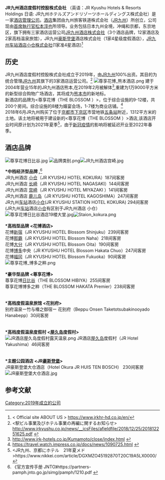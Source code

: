 
{{Infobox_Company
|company_name = JR九州酒店度假村控股株式会社
|company_name_en = JR Kyushu Hotels & Resorts Holdings, Ltd.[[File:JRHRHD社章.png|200px]]
| image_caption = 日本福岡県福岡市博多区博多駅前二丁目8番12号3F
|company_type = JR九州100%出资的子公司
|company_slogan =创造酒店如谱写物语 <br>
（ホテルつくること。それは、物語をつくること。）
|foundation = 2019年4月1日
|location = [[日本|日本]][[福冈县|福冈县]][[福冈市|福冈市]][[博多区|博多区]]
|key_people = [[董事长|董事长]]兼[[CEO|CEO]]：松本淳也（Junya Matsumoto）
|industry = [[款待|酒店業]]·[[旅遊|旅遊]]
|products = [[酒店|酒店]]·[[旅馆|旅馆]]·[[度假村|度假村]]
|homepage = 英文官网 https://www.jrkhr-hd.co.jp/en/
}}
'''JR九州酒店度假村控股株式会社'''  （英语：JR Kyushu Hotels & Resorts Holdings    日语: JR九州ホテルズアンドリゾーツホールディングス株式会社）是一家[[酒店|酒店]][[管理|管理]][[公司|公司]]。[[酒店|酒店]]集团由九州旅客铁道株式会社（[[JR九州|JR九州]]）所创立，公司现由[[首席執行官|首席執行官]][[松本淳也|松本淳也]]所领导。业务包括日本九州全境，冲绳和京都，东京地区，旗下拥有三家酒店运营公司[[JR九州酒店株式会社|JR九州酒店株式会社]]（3个酒店品牌，12家酒店及2家高档温泉旅馆），JR九州[[豪斯登堡|豪斯登堡]]酒店株式会社（1家4星级度假酒店），[[JR九州车站酒店小仓株式会社|JR九州车站酒店小仓株式会社]](1家准4星酒店)<ref>< Official site ABOUT US >  https://www.jrkhr-hd.co.jp/en/</ref>

== 历史 ==
JR九州酒店度假村控股株式会社成立于2019年，由[[JR九州|JR九州]]100%出资。其目的为统合管理[[JR九州|JR九州]]其旗下的3家酒店运营公司。<ref><駅ビル事業及びホテル事業の再編に関するお知らせ> http://www.jrkyushu.co.jp/news/__icsFiles/afieldfile/2018/12/25/201812251625.pdf {{Wayback|url=http://www.jrkyushu.co.jp/news/__icsFiles/afieldfile/2018/12/25/201812251625.pdf |date=20201011165259 }}</ref>
[[File:尊享花博_熊本酒店.png|thumb]]
建于2004年营业15年的JR九州酒店熊本,在2019年2月被解体<ref><JR九州ホテル 熊本閉館のお知らせ>http://www.jrk-hotels.co.jp/Kumamoto/close/index.html {{Wayback|url=http://www.jrk-hotels.co.jp/Kumamoto/close/index.html |date=20190906214427 }}</ref>,重建为1万9000平方米的新型综合购物广场酒店，其将成为[[熊本市|熊本市]]的新地标。<br>
新酒店的品牌为<尊享花博（THE BLOSSOM ）>，位于综合设施的9-12楼，共200个房间。综合设施的8楼为婚宴会场，1-7楼为商业店铺。<ref><JR九州が2021年春開業の熊本駅ビル概要を発表>https://travel.watch.impress.co.jp/docs/news/1090725.html {{Wayback|url=https://travel.watch.impress.co.jp/docs/news/1090725.html |date=20201011052539 }}</ref><br>

2018年6月JR九州购买了位于[[京都市|京都市]][[下京区|下京区]]市营地铁[[五条站|五条站]]附近，1312平方米的土地。该土地将被用于建设新的<尊享花博（THE BLOSSOM ）>酒店,该酒店开业时间原计划为2021年夏季<ref><JR九州、京都にホテル　21年夏メド>https://www.nikkei.com/article/DGXMZO45192870T20C19A5LX0000/ {{Wayback|url=https://www.nikkei.com/article/DGXMZO45192870T20C19A5LX0000/ |date=20201013102652 }}</ref>，由于[[新冠疫情|新冠疫情]]的影响将被延迟开业至2022年春季。

== 酒店品牌 ==

[[File:尊享花博日比谷.jpg|thumb]] [[File:品牌类别.png|thumb]][[File:JR九州酒店宫崎.jpg|thumb]]


'''*中档经济型品牌 <JR九州酒店>,<JR九州车站酒店小仓>'''<ref>《官方宣传手册 JNTO》https://partners-pamph.jnto.go.jp/simg/pamph/1210.pdf {{Wayback|url=https://partners-pamph.jnto.go.jp/simg/pamph/1210.pdf |date=20201008060835 }}</ref><br>

JR九州酒店 [[小仓|小仓]]（JR KYUSHU HOTEL KOKURA）187间客房<br>

JR九州酒店 [[长崎|长崎]]（JR KYUSHU HOTEL NAGASAKI）144间客房<br>

JR九州酒店 [[宫崎|宫崎]]（JR KYUSHU HOTEL MIYAZAKI ）141间客房<br>

JR九州酒店 [[鹿兒島縣|鹿儿岛]]（JR KYUSHU HOTEL KAGOSHIMA）247间客房<br>

JR九州[[车站|车站]]酒店[[小仓|小仓]](JR KYUSHU STATION HOTEL KOKURA) 294间客房<br>
(JR九州[[车站|车站]]酒店[[小仓|小仓]]有区别于JR九州酒店 小仓）<br>
[[File:尊享花博日比谷酒店19楼大堂.jpg|thumb]][[File:Staion_kokura.png|thumb]] <br> 
<br>
'''*高档型品牌   <花博酒店>''' <br>
花博[[新宿|新宿]]（JR KYUSHU HOTEL Blossom Shinjuku）239间客房<br>

花博[[那霸|那霸]]（JR KYUSHU HOTEL Blossom Naha）218间客房<br>

花博[[大分縣|大分]]（JR KYUSHU HOTEL Blossom Oita）190间客房<br>

花博[[博多|博多]]中央（JR KYUSHU HOTEL Blossom Hakata Chuo）247间客房<br>

花博[[福冈|福冈]]（JR KYUSHU HOTEL Blossom Fukuoka）90间客房<br>[[File:尊享花博_博多之粹.png|thumb]]
<br>
<br>

'''*豪华型品牌  <尊享花博>'''<br>
尊享花博[[日比谷|日比谷]]（THE BLOSSOM HIBIYA）255间客房<br>
尊享花博博多之粹（THE BLOSSOM HAKATA Premier）238间客房<br>
<br>
<br>

'''*高档度假温泉旅馆  <花别府>'''<br>
别府温泉ー竹与椿之御宿ー 花别府（Beppu Onsen Taketotsubakinooyado Hanabepp）30间客房<br>
<br>
<br>

'''*高档度假温泉度假村  <[[屋久岛|屋久岛]]度假村>'''<br>[[File:JR酒店屋久岛度假村露天温泉.png|thumb]]
JR酒店[[屋久岛|屋久岛]]度假村（JR Hotel Yakushima）46间客房<br>
<br>
<br>

'''*主题公园酒店  <JR[[豪斯登堡|豪斯登堡]]>'''<br>
JR豪斯登堡大仓酒店（Hotel Okura JR HUIS TEN BOSCH） 230间客房[[File:JR豪斯登堡大仓酒店.jpg|thumb]]<br>

== 参考文献 ==

[[Category:2019年成立的公司|Category:2019年成立的公司]]